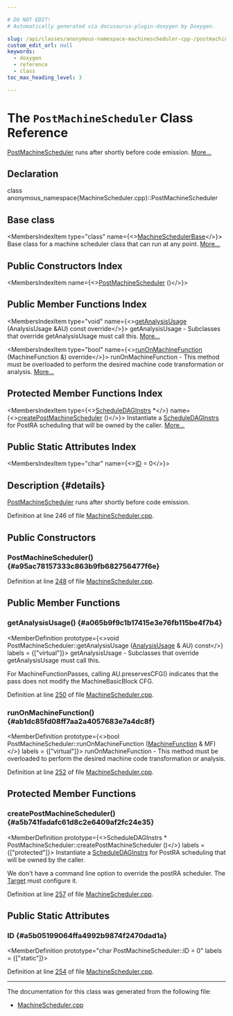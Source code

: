 ```yaml
---

# DO NOT EDIT!
# Automatically generated via docusaurus-plugin-doxygen by Doxygen.

slug: /api/classes/anonymous-namespace-machinescheduler-cpp-/postmachinescheduler
custom_edit_url: null
keywords:
  - doxygen
  - reference
  - class
toc_max_heading_level: 3

---
```





# The `PostMachineScheduler` Class Reference

<DoxygenPage pluginConfig={pluginConfig}>

<a href="/docs/api/classes/anonymous-namespace-machinescheduler-cpp-/postmachinescheduler">PostMachineScheduler</a> runs after shortly before code emission. <a href="#details">More...</a>

## Declaration

<CodeBlock>class anonymous_namespace{MachineScheduler.cpp}::PostMachineScheduler</CodeBlock>

## Base class

<MembersIndex>

<MembersIndexItem
  type="class"
  name={<><a href="/docs/api/classes/anonymous-namespace-machinescheduler-cpp-/machineschedulerbase">MachineSchedulerBase</a></>}>
Base class for a machine scheduler class that can run at any point. <a href="/docs/api/classes/anonymous-namespace-machinescheduler-cpp-/machineschedulerbase/#details">More...</a>
</MembersIndexItem>

</MembersIndex>

## Public Constructors Index

<MembersIndex>

<MembersIndexItem
  name={<><a href="#a95ac78157333c863b9fb682756477f6e">PostMachineScheduler</a> ()</>}>
</MembersIndexItem>

</MembersIndex>

## Public Member Functions Index

<MembersIndex>

<MembersIndexItem
  type="void"
  name={<><a href="#a065b9f9c1b17415e3e76fb115be4f7b4">getAnalysisUsage</a> (AnalysisUsage &amp;AU) const override</>}>
getAnalysisUsage - Subclasses that override getAnalysisUsage must call this. <a href="#a065b9f9c1b17415e3e76fb115be4f7b4">More...</a>
</MembersIndexItem>

<MembersIndexItem
  type="bool"
  name={<><a href="#ab1dc85fd08ff7aa2a4057683e7a4dc8f">runOnMachineFunction</a> (MachineFunction &amp;) override</>}>
runOnMachineFunction - This method must be overloaded to perform the desired machine code transformation or analysis. <a href="#ab1dc85fd08ff7aa2a4057683e7a4dc8f">More...</a>
</MembersIndexItem>

</MembersIndex>

## Protected Member Functions Index

<MembersIndex>

<MembersIndexItem
  type={<><a href="/docs/api/classes/llvm/scheduledaginstrs">ScheduleDAGInstrs</a> &#42;</>}
  name={<><a href="#a5b741fadafc61d8c2e6409af2fc24e35">createPostMachineScheduler</a> ()</>}>
Instantiate a <a href="/docs/api/classes/llvm/scheduledaginstrs">ScheduleDAGInstrs</a> for PostRA scheduling that will be owned by the caller. <a href="#a5b741fadafc61d8c2e6409af2fc24e35">More...</a>
</MembersIndexItem>

</MembersIndex>

## Public Static Attributes Index

<MembersIndex>

<MembersIndexItem
  type="char"
  name={<><a href="#a5b05199064ffa4992b9874f2470dad1a">ID</a> = 0</>}>
</MembersIndexItem>

</MembersIndex>

## Description {#details}

<a href="/docs/api/classes/anonymous-namespace-machinescheduler-cpp-/postmachinescheduler">PostMachineScheduler</a> runs after shortly before code emission.

Definition at line 246 of file <a href="/docs/api/files/lib/lib/codegen/machinescheduler-cpp">MachineScheduler.cpp</a>.

<SectionDefinition>

## Public Constructors

### PostMachineScheduler() {#a95ac78157333c863b9fb682756477f6e}

<MemberDefinition
  prototype="PostRA Machine Instruction false PostMachineScheduler::PostMachineScheduler ()">

Definition at line <a href="/docs/api/files/lib/lib/codegen/machinescheduler-cpp/#l00248">248</a> of file <a href="/docs/api/files/lib/lib/codegen/machinescheduler-cpp">MachineScheduler.cpp</a>.
</MemberDefinition>

</SectionDefinition>

<SectionDefinition>

## Public Member Functions

### getAnalysisUsage() {#a065b9f9c1b17415e3e76fb115be4f7b4}

<MemberDefinition
  prototype={<>void PostMachineScheduler::getAnalysisUsage (<a href="/docs/api/classes/llvm/analysisusage">AnalysisUsage</a> &amp; AU) const</>}
  labels = {["virtual"]}>
getAnalysisUsage - Subclasses that override getAnalysisUsage must call this.

For MachineFunctionPasses, calling AU.preservesCFG() indicates that the pass does not modify the MachineBasicBlock CFG.

Definition at line <a href="/docs/api/files/lib/lib/codegen/machinescheduler-cpp/#l00250">250</a> of file <a href="/docs/api/files/lib/lib/codegen/machinescheduler-cpp">MachineScheduler.cpp</a>.
</MemberDefinition>

### runOnMachineFunction() {#ab1dc85fd08ff7aa2a4057683e7a4dc8f}

<MemberDefinition
  prototype={<>bool PostMachineScheduler::runOnMachineFunction (<a href="/docs/api/classes/llvm/machinefunction">MachineFunction</a> &amp; MF)</>}
  labels = {["virtual"]}>
runOnMachineFunction - This method must be overloaded to perform the desired machine code transformation or analysis.

Definition at line <a href="/docs/api/files/lib/lib/codegen/machinescheduler-cpp/#l00252">252</a> of file <a href="/docs/api/files/lib/lib/codegen/machinescheduler-cpp">MachineScheduler.cpp</a>.
</MemberDefinition>

</SectionDefinition>

<SectionDefinition>

## Protected Member Functions

### createPostMachineScheduler() {#a5b741fadafc61d8c2e6409af2fc24e35}

<MemberDefinition
  prototype={<>ScheduleDAGInstrs &#42; PostMachineScheduler::createPostMachineScheduler ()</>}
  labels = {["protected"]}>
Instantiate a <a href="/docs/api/classes/llvm/scheduledaginstrs">ScheduleDAGInstrs</a> for PostRA scheduling that will be owned by the caller.

We don&#39;t have a command line option to override the postRA scheduler. The <a href="/docs/api/classes/llvm/target">Target</a> must configure it.

Definition at line <a href="/docs/api/files/lib/lib/codegen/machinescheduler-cpp/#l00257">257</a> of file <a href="/docs/api/files/lib/lib/codegen/machinescheduler-cpp">MachineScheduler.cpp</a>.
</MemberDefinition>

</SectionDefinition>

<SectionDefinition>

## Public Static Attributes

### ID {#a5b05199064ffa4992b9874f2470dad1a}

<MemberDefinition
  prototype="char PostMachineScheduler::ID = 0"
  labels = {["static"]}>

Definition at line <a href="/docs/api/files/lib/lib/codegen/machinescheduler-cpp/#l00254">254</a> of file <a href="/docs/api/files/lib/lib/codegen/machinescheduler-cpp">MachineScheduler.cpp</a>.
</MemberDefinition>

</SectionDefinition>

<hr/>

The documentation for this class was generated from the following file:

<ul>
<li><a href="/docs/api/files/lib/lib/codegen/machinescheduler-cpp">MachineScheduler.cpp</a></li>
</ul>

</DoxygenPage>
